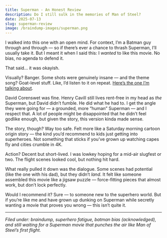 ```yaml
---
title: Superman - An Honest Review
description: Do I still sulk in the memories of Man of Steel?
date: 2025-07-13
slug: superman-review
image: /braindump-images/superman.png
---
```


I walked into this one with an open mind. For context, I’m a Batman guy through and through — so if there’s ever a chance to thrash Superman, I’ll usually take it. But I meant it when I said this: I _wanted_ to like this movie. No bias, no agenda to defend it.

That said… it was okayish.

Visually? Banger. Some shots were genuinely insane — and the theme song? Goat-level stuff. Like, I’d listen to it on repeat. [Here’s the one I’m talking about](https://open.spotify.com/track/16TmU1IOCBQxBSF5qb3GWt?si=414646e86ef544b2).

David Corenswet was fine. Henry Cavill still lives rent-free in my head as _the_ Superman, but David didn’t fumble. He did what he had to. I get the angle they were going for — a grounded, more “human” Superman — and I respect that. A lot of people might be disappointed that he didn’t feel godlike enough, but given the story, this version kinda made sense.

The story, though? Way too safe. Felt more like a Saturday morning cartoon origin story — the kind you’d recommend to kids just getting into superheroes. Not something that sticks if you've grown up watching capes fly and cities crumble in 4K.

Action? Decent but short-lived. I was lowkey hoping for a mid-air slugfest or two. The flight scenes looked cool, but nothing hit hard.

What really pulled it down was the dialogue. Some scenes had potential (like the one with his dad), but they didn’t _land_. It felt like someone assembled this movie like a jigsaw puzzle — force-fitting pieces that almost work, but don’t lock perfectly.

Would I recommend it? Sure — to someone new to the superhero world. But if you’re like me and have grown up dunking on Superman while secretly wanting a movie that proves you wrong — this isn’t quite it.

---

_Filed under: braindump, superhero fatigue, batman bias (acknowledged), and still waiting for a Superman movie that punches the air like Man of Steel’s first flight._
